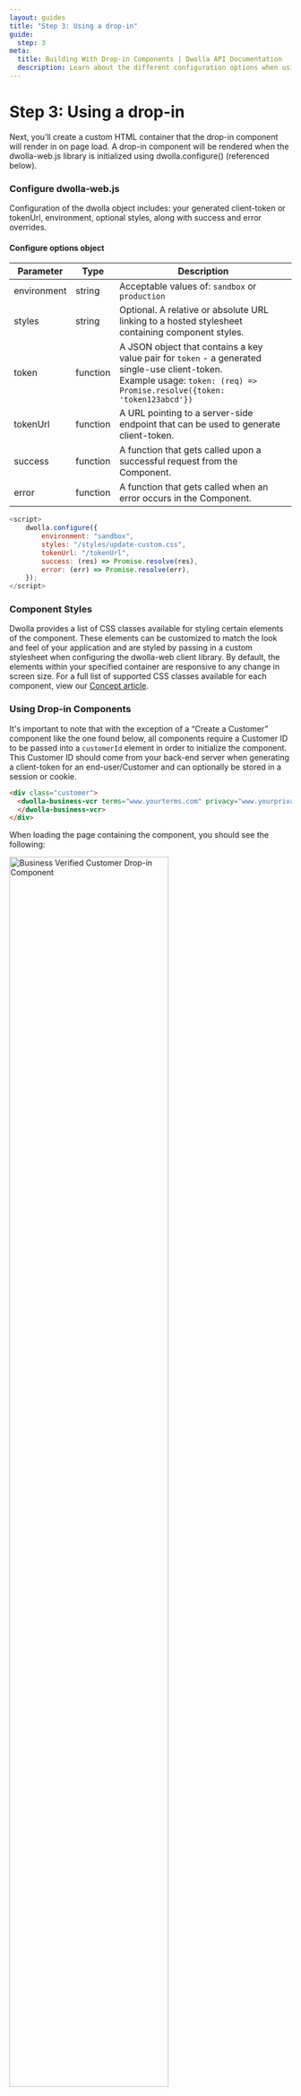 ```yaml
---
layout: guides
title: "Step 3: Using a drop-in"
guide:
  step: 3
meta:
  title: Building With Drop-in Components | Dwolla API Documentation
  description: Learn about the different configuration options when using Dwolla's drop-in components.
---
```



# Step 3: Using a drop-in

Next, you’ll create a custom HTML container that the drop-in component will render in on page load. A drop-in component will be rendered when the dwolla-web.js library is initialized using dwolla.configure() (referenced below).

### Configure dwolla-web.js

Configuration of the dwolla object includes: your generated client-token or tokenUrl, environment, optional styles, along with success and error overrides.

#### Configure options object

| Parameter   | Type     | Description                                                                                                                                                                      |
| ----------- | -------- | -------------------------------------------------------------------------------------------------------------------------------------------------------------------------------- |
| environment | string   | Acceptable values of: `sandbox` or `production`                                                                                                                                  |
| styles      | string   | Optional. A relative or absolute URL linking to a hosted stylesheet containing component styles.                                                                                 |
| token       | function | A JSON object that contains a key value pair for `token` - a generated single-use client-token. <br /> Example usage: `token: (req) => Promise.resolve({token: 'token123abcd'})` |
| tokenUrl    | function | A URL pointing to a server-side endpoint that can be used to generate client-token.                                                                                              |
| success     | function | A function that gets called upon a successful request from the Component.                                                                                                        |
| error       | function | A function that gets called when an error occurs in the Component.                                                                                                               |

```javascript
<script>
    dwolla.configure({
        environment: "sandbox",
        styles: "/styles/update-custom.css",
        tokenUrl: "/tokenUrl",
        success: (res) => Promise.resolve(res),
        error: (err) => Promise.resolve(err),
    });
</script>
```

### Component Styles

Dwolla provides a list of CSS classes available for styling certain elements of the component. These elements can be customized to match the look and feel of your application and are styled by passing in a custom stylesheet when configuring the dwolla-web client library. By default, the elements within your specified container are responsive to any change in screen size. For a full list of supported CSS classes available for each component, view our [Concept article](/concepts/drop-in-components#supported-components).

### Using Drop-in Components

It's important to note that with the exception of a “Create a Customer” component like the one found below, all components require a Customer ID to be passed into a `customerId` element in order to initialize the component. This Customer ID should come from your back-end server when generating a client-token for an end-user/Customer and can optionally be stored in a session or cookie.

```html
<div class="customer">
  <dwolla-business-vcr terms="www.yourterms.com" privacy="www.yourprivacy.com">
  </dwolla-business-vcr>
</div>
```

When loading the page containing the component, you should see the following:

<Image
  src={customerBusinessVerifiedDropIn}
  alt="Business Verified Customer Drop-in Component"
  width="75%"
  height="75%"
/>

### Handle component success and errors

Upon submission of form components, a user facing message will be displayed to the end user on success or error. These user facing messages can be styled via custom div and span CSS classes corresponding to:

- `dwolla-success` and `dwolla-success-message`
- `dwolla-error` and `dwolla-error-message`

On ‘success’ the creation of a new resource will result in a JSON response that’s returned with a `location` key:value pair including a link to the created resource. For example:

`{ location: https://api.dwolla.com/documents/{id} }`

Updates to an existing resource will result in the actual JSON response which corresponds to the action that occurred.
